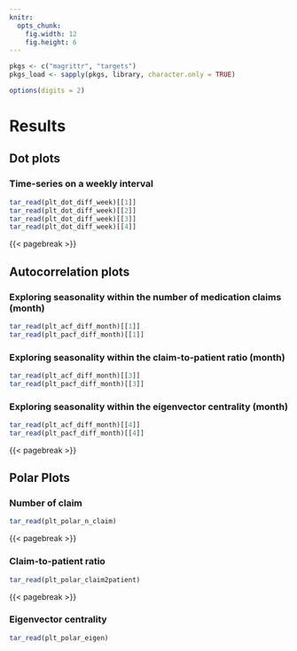 ```yaml
---
knitr:
  opts_chunk:
    fig.width: 12
    fig.height: 6
---
```


\KOMAoptions{paper=landscape,pagesize}
\recalctypearea

```r

pkgs <- c("magrittr", "targets")
pkgs_load <- sapply(pkgs, library, character.only = TRUE)

options(digits = 2)

```

# Results

## Dot plots

### Time-series on a weekly interval

```r

tar_read(plt_dot_diff_week)[[1]]
tar_read(plt_dot_diff_week)[[2]]
tar_read(plt_dot_diff_week)[[3]]
tar_read(plt_dot_diff_week)[[4]]

```

{{< pagebreak >}}

## Autocorrelation plots

### Exploring seasonality within the number of medication claims (month) {#sec-nclaim-month}

```r

tar_read(plt_acf_diff_month)[[1]]
tar_read(plt_pacf_diff_month)[[1]]

```

### Exploring seasonality within the claim-to-patient ratio (month) {#sec-ratio-month}

```r

tar_read(plt_acf_diff_month)[[3]]
tar_read(plt_pacf_diff_month)[[3]]

```

### Exploring seasonality within the eigenvector centrality (month) {#sec-eigen-month}

```r

tar_read(plt_acf_diff_month)[[4]]
tar_read(plt_pacf_diff_month)[[4]]

```

{{< pagebreak >}}

\KOMAoptions{paper=portrait,pagesize}
\recalctypearea

## Polar Plots

### Number of claim

```r

tar_read(plt_polar_n_claim)

```

{{< pagebreak >}}

### Claim-to-patient ratio

```r

tar_read(plt_polar_claim2patient)

```

{{< pagebreak >}}

### Eigenvector centrality

```r

tar_read(plt_polar_eigen)

```
